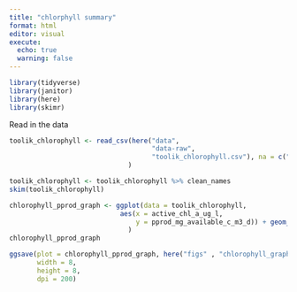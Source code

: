```yaml
---
title: "chlorphyll summary"
format: html
editor: visual
execute:
  echo: true
  warning: false
---
```


```r
library(tidyverse)
library(janitor)
library(here)
library(skimr)
```

Read in the data

```r
toolik_chlorophyll <- read_csv(here("data",
                                    "data-raw",
                                    "toolik_chlorophyll.csv"), na = c(".", NA)
                              )
```

```r
toolik_chlorophyll <- toolik_chlorophyll %>% clean_names
skim(toolik_chlorophyll)
```

```r
chlorophyll_pprod_graph <- ggplot(data = toolik_chlorophyll,
                            aes(x = active_chl_a_ug_l,
                                y = pprod_mg_available_c_m3_d)) + geom_point(
                              )
chlorophyll_pprod_graph
```

```r
ggsave(plot = chlorophyll_pprod_graph, here("figs" , "chlorophyll_graph.jpg" ),
       width = 8,
       height = 8,
       dpi = 200)
```
